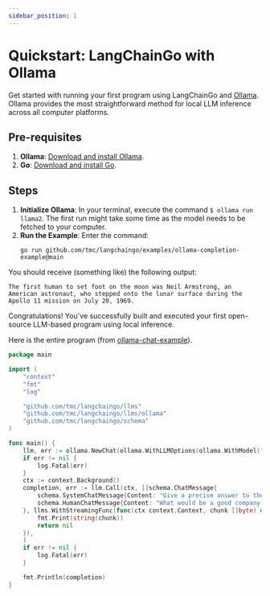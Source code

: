 ```yaml
---
sidebar_position: 1
---
```


# Quickstart: LangChainGo with Ollama

Get started with running your first program using LangChainGo and [Ollama](https://ollama.ai/). Ollama provides the most straightforward method for local LLM inference across all computer platforms.

## Pre-requisites

1. **Ollama**: [Download and install Ollama](https://ollama.ai/).
2. **Go**: [Download and install Go](https://go.dev/doc/install).

## Steps

1. **Initialize Ollama**: In your terminal, execute the command `$ ollama run llama2`. The first run might take some time as the model needs to be fetched to your computer.
2. **Run the Example**: Enter the command:
   ```shell
   go run github.com/tmc/langchaingo/examples/ollama-completion-example@main
   ```

You should receive (something like) the following output:

```shell
The first human to set foot on the moon was Neil Armstrong, an American astronaut, who stepped onto the lunar surface during the Apollo 11 mission on July 20, 1969.
```

Congratulations! You've successfully built and executed your first open-source LLM-based program using local inference.

Here is the entire program (from [ollama-chat-example](https://github.com/tmc/langchaingo/blob/main/examples/ollama-chat-example/ollama_chat_example.go)).

```go
package main

import (
	"context"
	"fmt"
	"log"

	"github.com/tmc/langchaingo/llms"
	"github.com/tmc/langchaingo/llms/ollama"
	"github.com/tmc/langchaingo/schema"
)

func main() {
	llm, err := ollama.NewChat(ollama.WithLLMOptions(ollama.WithModel("llama2")))
	if err != nil {
		log.Fatal(err)
	}
	ctx := context.Background()
	completion, err := llm.Call(ctx, []schema.ChatMessage{
		schema.SystemChatMessage{Content: "Give a precise answer to the question based on the context. Don't be verbose."},
		schema.HumanChatMessage{Content: "What would be a good company name a company that makes colorful socks? Give me 3 examples."},
	}, llms.WithStreamingFunc(func(ctx context.Context, chunk []byte) error {
		fmt.Print(string(chunk))
		return nil
	}),
	)
	if err != nil {
		log.Fatal(err)
	}

	fmt.Println(completion)
}
```

